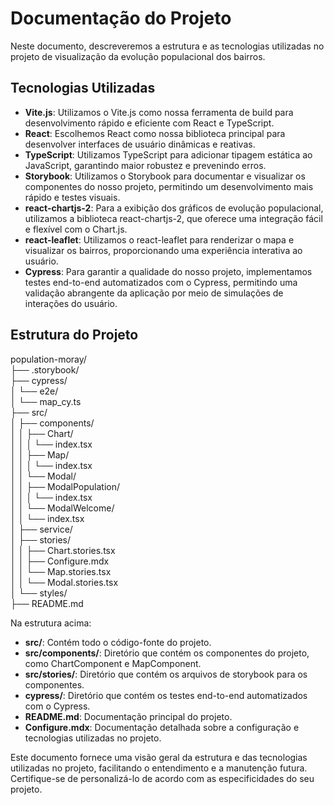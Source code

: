 
<Meta title="Documentação do Projeto" />

# Documentação do Projeto

Neste documento, descreveremos a estrutura e as tecnologias utilizadas no projeto de visualização da evolução populacional dos bairros.

## Tecnologias Utilizadas

- **Vite.js**: Utilizamos o Vite.js como nossa ferramenta de build para desenvolvimento rápido e eficiente com React e TypeScript.
- **React**: Escolhemos React como nossa biblioteca principal para desenvolver interfaces de usuário dinâmicas e reativas.
- **TypeScript**: Utilizamos TypeScript para adicionar tipagem estática ao JavaScript, garantindo maior robustez e prevenindo erros.
- **Storybook**: Utilizamos o Storybook para documentar e visualizar os componentes do nosso projeto, permitindo um desenvolvimento mais rápido e testes visuais.
- **react-chartjs-2**: Para a exibição dos gráficos de evolução populacional, utilizamos a biblioteca react-chartjs-2, que oferece uma integração fácil e flexível com o Chart.js.
- **react-leaflet**: Utilizamos o react-leaflet para renderizar o mapa e visualizar os bairros, proporcionando uma experiência interativa ao usuário.
- **Cypress**: Para garantir a qualidade do nosso projeto, implementamos testes end-to-end automatizados com o Cypress, permitindo uma validação abrangente da aplicação por meio de simulações de interações do usuário.

## Estrutura do Projeto

population-moray/ <br />
├── .storybook/ <br />
├── cypress/ <br />
│   └── e2e/ <br />
│       └── map_cy.ts <br />
├── src/ <br />
│   ├── components/ <br />
│   │   ├── Chart/ <br />
│   │   │   └── index.tsx <br />
│   │   ├── Map/ <br />
│   │   │   └── index.tsx <br />
│   │   └── Modal/ <br />
│   │       ├── ModalPopulation/ <br />
│   │       │   └── index.tsx <br />
│   │       └── ModalWelcome/ <br />
│   │           └── index.tsx <br />
│   ├── service/ <br />
│   ├── stories/ <br />
│   │   ├── Chart.stories.tsx <br />
│   │   ├── Configure.mdx <br />
│   │   └── Map.stories.tsx <br />
│   │   └── Modal.stories.tsx <br />
│   └── styles/ <br />
├── README.md <br />



Na estrutura acima:
- **src/**: Contém todo o código-fonte do projeto.
- **src/components/**: Diretório que contém os componentes do projeto, como ChartComponent e MapComponent.
- **src/stories/**: Diretório que contém os arquivos de storybook para os componentes.
- **cypress/**: Diretório que contém os testes end-to-end automatizados com o Cypress.
- **README.md**: Documentação principal do projeto.
- **Configure.mdx**: Documentação detalhada sobre a configuração e tecnologias utilizadas no projeto.


Este documento fornece uma visão geral da estrutura e das tecnologias utilizadas no projeto, 
facilitando o entendimento e a manutenção futura. Certifique-se de personalizá-lo de acordo com as 
especificidades do seu projeto.